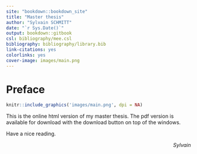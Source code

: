 ```yaml
--- 
site: "bookdown::bookdown_site"
title: "Master thesis"
author: "Sylvain SCHMITT"
date: "`r Sys.Date()`"
output: bookdown::gitbook
csl: bibliography/mee.csl
bibliography: bibliography/library.bib
link-citations: yes
colorlinks: yes
cover-image: images/main.png
---
```


# Preface {-}

```r
knitr::include_graphics('images/main.png', dpi = NA)
```

This is the online html version of my master thesis. The pdf version is available for download with the download button on top of the windows.

Have a nice reading.

<div align="right">  *Sylvain*
